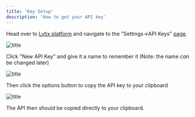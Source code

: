 ```yaml
---
title: 'Key Setup'
description: 'How to get your API key'
---
```


Head over to [Lytix platform](https://lab.lytix.co/home/login) and navigate to the "Settings->API Keys" [page](https://lab.lytix.co/home/settings/api-keys/). 


![title](/images/apiKeySetup/apiKeyOverview.png)

Click "New API Key" and give it a name to remember it (Note: the name _can_ be changed later)

![title](/images/apiKeySetup/apiKeyNameCreate.png)

Then click the options button to copy the API key to your clipboard

![title](/images/apiKeySetup/apiKeyCopyToClipboard.png)

The API then should be copied directly to your clipboard.

